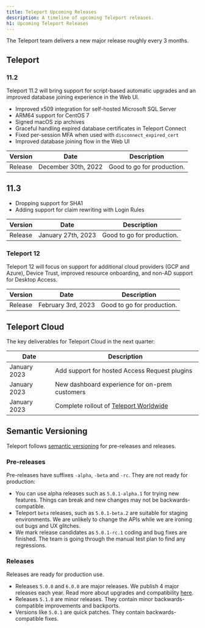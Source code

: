 ```yaml
---
title: Teleport Upcoming Releases
description: A timeline of upcoming Teleport releases.
h1: Upcoming Teleport Releases
---
```


The Teleport team delivers a new major release roughly every 3 months.

## Teleport

### 11.2

Teleport 11.2 will bring support for script-based automatic upgrades and
an improved database joining experience in the Web UI.

- Improved x509 integration for self-hosted Microsoft SQL Server
- ARM64 support for CentOS 7
- Signed macOS zip archives
- Graceful handling expired database certificates in Teleport Connect
- Fixed per-session MFA when used with `disconnect_expired_cert`
- Improved database joining flow in the Web UI

| Version          | Date                 | Description                |
|------------------|----------------------|----------------------------|
| Release          | December 30th, 2022  | Good to go for production. |

## 11.3

- Dropping support for SHA1
- Adding support for claim rewriting with Login Rules

| Version          | Date                | Description                |
|------------------|---------------------|----------------------------|
| Release          | January 27th, 2023  | Good to go for production. |

### Teleport 12

Teleport 12 will focus on support for additional cloud providers (GCP and Azure),
Device Trust, improved resource onboarding, and non-AD support for Desktop Access.

| Version          | Date          | Description                      |
|------------------|---------------|----------------------------------|
| Release          | February 3rd, 2023  | Good to go for production. |

## Teleport Cloud

The key deliverables for Teleport Cloud in the next quarter:

| Date         | Description                                                                                 |
|--------------|---------------------------------------------------------------------------------------------|
| January 2023 | Add support for hosted Access Request plugins                                               | 
| January 2023 | New dashboard experience for on-prem customers                                              |
| January 2023 | Complete rollout of [Teleport Worldwide](https://goteleport.com/blog/access-proxy-latency/) |

## Semantic Versioning

Teleport follows [semantic versioning](https://semver.org/) for pre-releases
and releases.

### Pre-releases

Pre-releases have suffixes `-alpha`, `-beta` and `-rc`. They are not ready for
production:

- You can use alpha releases such as `5.0.1-alpha.1` for trying new features.
  Things can break and new changes may not be backwards-compatible.
- Teleport `beta` releases, such as `5.0.1-beta.2` are suitable for staging
  environments.  We are unlikely to change the APIs while we are ironing out
  bugs and UX glitches.
- We mark release candidates as `5.0.1-rc.1` coding and bug fixes are finished.
  The team is going through the manual test plan to find any regressions.

### Releases

Releases are ready for production use.

- Releases `5.0.0` and `6.0.0` are major releases. We publish 4 major releases each year.
  Read more about upgrades and compatibility [here](../management/operations/upgrading.mdx).
- Releases `5.1.0` are minor releases. They contain minor backwards-compatible improvements and backports.
- Versions like `5.0.1` are quick patches. They contain backwards-compatible fixes.
